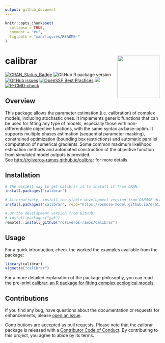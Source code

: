 ```yaml
---
output: github_document
---
```


<!-- README.md is generated from README.Rmd. Please edit that file -->

```r
knitr::opts_chunk$set(
  collapse = TRUE,
  comment = "#>",
  fig.path = "man/figures/README-"
)
```

# calibrar <a href="https://roliveros-ramos.github.io/calibrar/"><img src="man/figures/logo_small.png" align="right" height="138" /></a>

<!-- badges: start -->
[![CRAN_Status_Badge](http://www.r-pkg.org/badges/version/calibrar)](http://cran.r-project.org/package=calibrar)
![GitHub R package version](https://img.shields.io/github/r-package/v/roliveros-ramos/calibrar?label=GitHub)
[![GitHub issues](https://img.shields.io/github/issues/roliveros-ramos/calibrar)](https://github.com/roliveros-ramos/calibrar/issues)
[![OpenSSF Best Practices](https://www.bestpractices.dev/projects/2132/badge)](https://www.bestpractices.dev/projects/2132)
[![](http://cranlogs.r-pkg.org/badges/calibrar)](http://cran.rstudio.com/web/packages/calibrar/index.html)
[![R-CMD-check](https://github.com/roliveros-ramos/calibrar/actions/workflows/R-CMD-check.yaml/badge.svg)](https://github.com/roliveros-ramos/calibrar/actions/workflows/R-CMD-check.yaml)
<!-- badges: end -->

## Overview

  This package allows the parameter estimation (i.e. calibration) of complex models, including stochastic ones. It implements generic functions that can be used for fitting any type of models, especially those with non-differentiable objective functions, with the same syntax as base::optim. 
  It supports multiple phases estimation (sequential parameter masking), constrained optimization (bounding box restrictions) and automatic parallel computation of numerical gradients. 
  Some common maximum likelihood estimation methods and automated construction of the objective function from simulated model outputs is provided.  
  See <http://roliveros-ramos.github.io/calibrar> for more details.

## Installation

```r
# The easiest way to get calibrar is to install it from CRAN:
install.packages("calibrar")

# Alternatively, install the stable development version from OSMOSE drat repository:
install.packages("calibrar", repo="https://osmose-model.github.io/drat/")

# Or the development version from GitHub:
# install.packages("pak")
remotes::install_github("roliveros-ramos/calibrar")
```

## Usage

For a quick introduction, check the worked the examples available from the package:

```r
library(calibrar)
vignette("calibrar")
```

For a more detailed explanation of the package philosophy, you can read the pre-print [calibrar: an R package for fitting complex ecological models][publication].



## Contributions

If you find any bug, have questions about the documentation or requests for enhancements, please [open an issue][issues].

Contributions are accepted as pull requests. 
Please note that the calibrar package is released with a [Contributor Code of Conduct](https://www.contributor-covenant.org/version/2/1/code_of_conduct/). By contributing to this project, you agree to abide by its terms. 


[publication]: https://arxiv.org/abs/1603.03141
[issues]: https://github.com/roliveros-ramos/calibrar/issues
